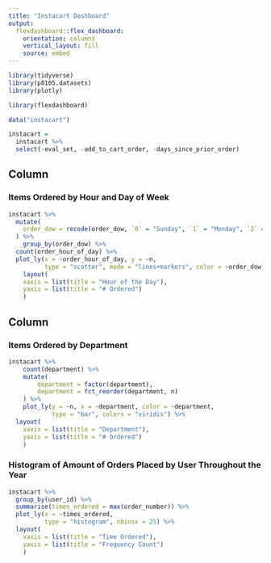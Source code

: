 ```yaml
---
title: "Instacart Dashboard"
output: 
  flexdashboard::flex_dashboard:
    orientation: columns
    vertical_layout: fill
    source: embed
---
```


```r
library(tidyverse)
library(p8105.datasets)
library(plotly)

library(flexdashboard)
```

```r
data("instacart")

instacart = 
  instacart %>% 
  select(-eval_set, -add_to_cart_order, -days_since_prior_order)
```

Column {data-width=650}
-----------------------------------------------------------------------

### Items Ordered by Hour and Day of Week

```r

instacart %>% 
  mutate(
    order_dow = recode(order_dow, `0` = "Sunday", `1` = "Monday", `2` = "Tuesday", `3` = "Wednesday", `4` = "Thursday", `5` = "Friday", `6` = "Saturday")
  ) %>% 
	group_by(order_dow) %>% 
  count(order_hour_of_day) %>% 
  plot_ly(x = ~order_hour_of_day, y = ~n,
          type = "scatter", mode = "lines+markers", color = ~order_dow) %>% 
    layout(
    xaxis = list(title = "Hour of the Day"),
    yaxis = list(title = "# Ordered")
    )

```

Column {data-width=350}
-----------------------------------------------------------------------

### Items Ordered by Department

```r

instacart %>% 
	count(department) %>% 
	mutate(
		department = factor(department),
		department = fct_reorder(department, n)
	) %>% 
	plot_ly(y = ~n, x = ~department, color = ~department,
	        type = "bar", colors = "viridis") %>% 
  layout(
    xaxis = list(title = "Department"),
    yaxis = list(title = "# Ordered")
    )

```

### Histogram of Amount of Orders Placed by User Throughout the Year

```r

instacart %>% 
  group_by(user_id) %>% 
  summarise(times_ordered = max(order_number)) %>% 
  plot_ly(x = ~times_ordered, 
          type = "histogram", nbinsx = 25) %>% 
  layout(
    xaxis = list(title = "Time Ordered"),
    yaxis = list(title = "Frequency Count")
    )
  

```

